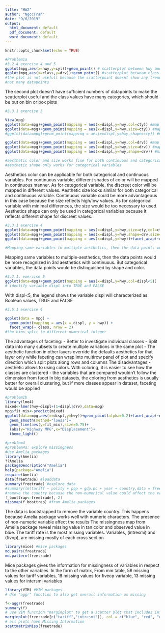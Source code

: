 ---
title: "HW2"
author: "NgocTran"
date: "9/6/2019"
output:
  html_document: default
  pdf_document: default
  word_document: default
---

```{r setup, include=FALSE}
knitr::opts_chunk$set(echo = TRUE)
```

```{r problem1a,warning=FASLE,include=TRUE,eval=TRUE}
#Problem1a
#3.2.4 exercise 4 and 5 
ggplot(mpg,aes(x=hwy,y=cyl))+geom_point() # scatterplot between hwy and cyl
ggplot(mpg,aes(x=class,y=drv))+geom_point() #scatterplot betweem class and drw
#the plot is not usefull because the scatterpoint doesnt show any trend
#not many datapoints

```
The second plot doesn’t have sufficient numbers of datapoints to make the scatterplot useful and the class values have many categories, which should be put on bin or box plots

```{r problem1a1,warning=FASLE}
#3.3.1 exercise 3

View(mpg)
ggplot(data=mpg)+geom_point(mapping = aes(x=displ,y=hwy,col=cty)) #map cty to color
ggplot(data=mpg)+geom_point(mapping = aes(x=displ,y=hwy,size=cty)) #map cty to size
#ggplot(data=mpg)+geom_point(mapping = aes(x=displ,y=hwy,shape=cty)) #map cty to shape

ggplot(data=mpg)+geom_point(mapping = aes(x=displ,y=hwy,col=drv)) #map drv to color
ggplot(data=mpg)+geom_point(mapping = aes(x=displ,y=hwy,size=drv)) #map drv to size
ggplot(data=mpg)+geom_point(mapping = aes(x=displ,y=hwy,shape=drv)) #map drv to shape

#aesthetic color and size works fine for both continuous and categorical variables
#aesthetic shape only works for categorical variables
```
Aesthetics color can be applicable for both categorical and continuous variables. For continuous variable, different shades of color will be mapped in continuous manner. As for categorical variable, the discreet color will be mapped in different values.
Aesthetic size looks similar for both categorical and continuous variable. Continuous variable could be more advantageous in this case because the size reflects high/low values. As for categorical variable with minimal differences, the size would be too necessary to used.
Aesthetics shape can only be used in categorical variables because it reflects different shape for discreet values. 

```{r problem1a2,warning=FALSE}
#3.3.1 exercise 4
ggplot(data=mpg)+geom_point(mapping = aes(x=displ,y=hwy,size=cty,col=cty))
ggplot(data=mpg)+geom_point(mapping = aes(x=displ,y=hwy,shape=drv,size=drv,col=drv))
ggplot(data=mpg)+geom_point(mapping = aes(x=displ,y=hwy))+facet_wrap(~class,nrow=2)

#Mapping same variables to multiple-aesthetics, then the data points would be more recognized in 3rd aesthetics with continuous. But categorical variables, the data points would be distinguished by shape and color.
```
Mapping same variables to multiple-aesthetics, then the data points would be more recognized in 3rd aesthetics with continuous. But categorical variables, the data points would be distinguished by shape and color.

```{r problem1a3,warning=FALSE}
#3.3.1. exercise 5
ggplot(data=mpg)+geom_point(mapping = aes(x=displ,y=hwy,col=displ<5))
# identify variable displ into TRUE and FALSE 
```
With displ<5, the legend shows the variable displ will characterized as Boolean values, TRUE and FALSE
```{r problem1a4,warning=FALSE}
#3.5.1 exercise 4

ggplot(data = mpg) + 
  geom_point(mapping = aes(x = displ, y = hwy)) + 
  facet_wrap(~ class, nrow = 2)
#the bins split to different numerical integer
```
The advantages of faceting:
-	Better to investigate individual classes
-	Split data into many subsets to create multiple variations in the same plot
-	The aesthetic function in other layers override the defaults aesthetics for that layer only while faceting can wrap into multirow panel of plot and specify direction which split plots along rows and columns
The disadvantages
-	aesthetic allows to using colors. With coloring, it is easier to see how the classes are clustered
-	the variables that are compared wouldn’t follow the dimension from facet
In big datasets, the coloring from aesthetics is usually better for overall clustering, but if more classes appear in dataset, faceting would be applied


```{r problem1b,warning=FALSE}
#problem1b
library(lme4)
mixed<-lmer(hwy~displ+(1+displ|drv),data=mpg)
mpg$fit_mix<-predict(mixed)
ggplot(data=mpg,aes(x=displ,y=hwy))+geom_point(alpha=0.2)+facet_wrap(~drv)+
  geom_smooth(method="loess")+
  geom_line(aes(y=fit_mix),size=0.75)+
  labs(y="Highway MPG",x="Displacement")+
  theme_light()
```

```{r problem4a, warning=FALSE}
#problem4
#problem4a: explore missingness 
#Use Amelia packages
library(Amelia)
??Amelia
packageDescription("Amelia")
help(package="Amelia")
require(Amelia)
data(freetrade) #loaddata
summary(freetrade) #explore data 
#summary(lm(tariff ~ polity + pop + gdp.pc + year + country,data = freetrade)) #explore data
#remove the country because the non-numerical value could affect the validity of Amelia resulst
f_boottrap<-freetrade[,-2] 
missmap(f_boottrap) #from Amelia packages
```

The data is bootstrapped to remove the variable country. This happens because Amelia package works well with numeric characters. The presence of non-numeric variable affect the results
The missingness map from Amelia package reveal missing value in tan color and observed value in blue. The tariff rate is the most missing variables. Variables, (intresmi) and (fivop), are missing mostly of each cross section 
```{r problem4a1, warning=FALSE}
library(mice) #mice packages
md.pairs(freetrade)
md.pattern(freetrade)
```
Mice packages gives the information for missingness of variables in respect to the other variables. In the form of matrix, 
From mm table, 58 missing values for tariff variables, 18 missing values for fiveop variable, 13 missing values for intersmi variables
```{r problem4a2, warning=FALSE}
library(VIM) #VIM packages
# Use "aggr" function to also get overall information on missing

f<-aggr(freetrade)
summary(f)
# use VIM function "marginplot" to get a scatter plot that includes information on missing values
marginplot(freetrade[c("tariff","intresmi")], col = c("blue", "red", "orange"))
# all plots have Missing Information
scattmatrixMiss(freetrade)

```


